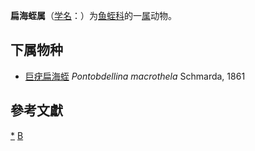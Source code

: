 {{Automatic taxobox
| taxon = Pontobdellina
| authority = Harding, 1927
}}
'''扁海蛭属'''（[[学名|学名]]：{{lang|la|''Pontobdellina''}}）为[[鱼蛭科|鱼蛭科]]的一[[属|属]]动物。

==下属物种==
* [[巨疣扁海蛭|巨疣扁海蛭]] ''Pontobdellina macrothela'' Schmarda, 1861

==參考文獻==
{{reflist}}

{{taxonbar}}

[[Category:_扁海蛭属|*]]
[[Category:1927年描述的分类群|B]]